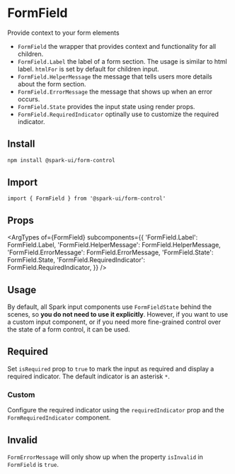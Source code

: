 


<Meta of={stories} />

# FormField

Provide context to your form elements

- `FormField` the wrapper that provides context and functionality for all children.
- `FormField.Label` the label of a form section. The usage is similar to html label. `htmlFor` is set by default for children input.
- `FormField.HelperMessage` the message that tells users more details about the form section.
- `FormField.ErrorMessage` the message that shows up when an error occurs.
- `FormField.State` provides the input state using render props.
- `FormField.RequiredIndicator` optinally use to customize the required indicator.

## Install

```sh
npm install @spark-ui/form-control
```

## Import

```tsx
import { FormField } from '@spark-ui/form-control'
```

## Props

<ArgTypes
  of={FormField}
  subcomponents={{
    'FormField.Label': FormField.Label,
    'FormField.HelperMessage': FormField.HelperMessage,
    'FormField.ErrorMessage': FormField.ErrorMessage,
    'FormField.State': FormField.State,
    'FormField.RequiredIndicator': FormField.RequiredIndicator,
  }}
/>

## Usage

By default, all Spark input components use `FormFieldState` behind the scenes, so **you do not need to use it explicitly**. However, if you want to use a custom input component, or if you need more fine-grained control over the state of a form control, it can be used.

<Canvas of={stories.Default} />

## Required

Set `isRequired` prop to `true` to mark the input as required and display a required indicator. The default indicator is an asterisk `*`.

<Canvas of={stories.Required} />

### Custom

Configure the required indicator using the `requiredIndicator` prop and the `FormRequiredIndicator` component.

<Canvas of={stories.CustomRequired} />

## Invalid

`FormErrorMessage` will only show up when the property `isInvalid` in `FormField` is `true`.

<Canvas of={stories.Invalid} />
